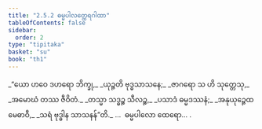 ```yaml
---
title: "2.5.2 ဓမ္မပါလတ္ထေရဂါထာ"
tableOfContents: false
sidebar:
  order: 2
type: "tipitaka"
basket: "su"
book: "th1"
---
```



<DynamicBreadcrumb />

<Division number="203" book="th1" e="ch" v="19" p="259">

<Paragraph number="405" type="verses" book="th1">
_“ယော ဟဝေ ဒဟရော ဘိက္ခု,_  
_ယုဉ္ဇတိ ဗုဒ္ဓသာသနေ;_  
_ဇာဂရော သ ဟိ သုတ္တေသု,_  
_အမောဃံ တဿ ဇီဝိတံ._  

</Paragraph>

</Division>
<Division number="204" book="th1" e="ch" v="19" p="259">

<Paragraph number="406" type="verses" book="th1">
_တသ္မာ သဒ္ဓဉ္စ သီလဉ္စ,_  
_ပသာဒံ ဓမ္မဒဿနံ;_  
_အနုယုဉ္ဇေထ မေဓာဝီ,_  
_သရံ ဗုဒ္ဓါန သာသနန်”တိ._  


</Paragraph>
</Division>

<Paragraph number="407" type="center" book="th1">
…  ဓမ္မပါလော ထေရော… .
</Paragraph>